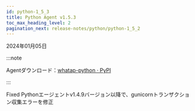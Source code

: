 ```yaml
---
id: python-1_5_3
title: Python Agent v1.5.3
toc_max_heading_level: 2
pagination_next: release-notes/python/python-1_5_2
---
```


2024年01月05日

:::note

Agentダウンロード：[whatap-python · PyPI](https://pypi.org/project/whatap-python/1.5.3/)

:::

<Status>Fixed</Status> Pythonエージェントv1.4.9バージョン以降で、gunicornトランザクション収集エラーを修正
